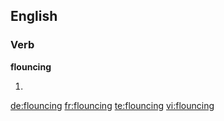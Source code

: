 ==English==

===Verb===
'''flouncing'''

# {{present participle of|[[flounce]]}}

[[de:flouncing]]
[[fr:flouncing]]
[[te:flouncing]]
[[vi:flouncing]]